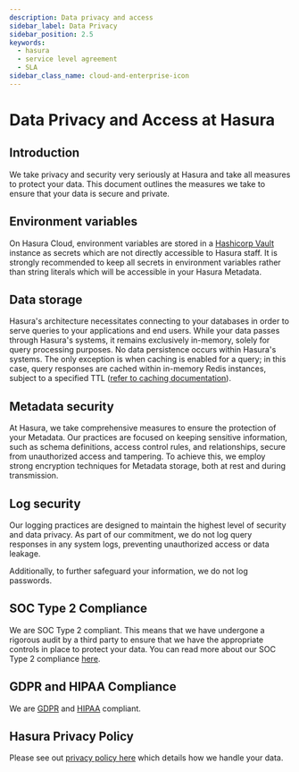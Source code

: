 ```yaml
---
description: Data privacy and access
sidebar_label: Data Privacy
sidebar_position: 2.5
keywords:
  - hasura
  - service level agreement
  - SLA
sidebar_class_name: cloud-and-enterprise-icon
---
```


# Data Privacy and Access at Hasura

## Introduction

We take privacy and security very seriously at Hasura and take all measures to protect your data. This document outlines
the measures we take to ensure that your data is secure and private.

## Environment variables

On Hasura Cloud, environment variables are stored in a [Hashicorp Vault](https://www.vaultproject.io/) instance as
secrets which are not directly accessible to Hasura staff. It is strongly recommended to keep all secrets in
environment variables rather than string literals which will be accessible in your Hasura Metadata.

## Data storage

Hasura's architecture necessitates connecting to your databases in order to serve queries to your applications and
end users. While your data passes through Hasura's systems, it remains exclusively in-memory, solely for query
processing purposes. No data persistence occurs within Hasura's systems. The only exception is when caching is
enabled for a query; in this case, query responses are cached within in-memory Redis instances, subject to a specified
TTL ([refer to caching documentation](/caching/overview.mdx)).

## Metadata security

At Hasura, we take comprehensive measures to ensure the protection of your Metadata. Our practices are focused on
keeping sensitive information, such as schema definitions, access control rules, and relationships, secure from
unauthorized access and tampering. To achieve this, we employ strong encryption techniques for Metadata storage,
both at rest and during transmission.

## Log security

Our logging practices are designed to maintain the highest level of security and data privacy. As part of our
commitment, we do not log query responses in any system logs, preventing unauthorized access or data leakage.

Additionally, to further safeguard your information, we do not log passwords.

## SOC Type 2 Compliance

We are SOC Type 2 compliant. This means that we have undergone a rigorous audit by a third party to ensure that we have
the appropriate controls in place to protect your data. You can read more about our SOC Type 2 compliance
[here](https://hasura.io/blog/announcement-hasura-cloud-achieves-soc2-type-2-certification/).

## GDPR and HIPAA Compliance

We are [GDPR](https://gdpr-info.eu/) and [HIPAA](https://www.cdc.gov/phlp/publications/topic/hipaa.html)
compliant.

## Hasura Privacy Policy

Please see out [privacy policy here](https://hasura.io/legal/hasura-privacy-policy/) which details how we handle your
data.

